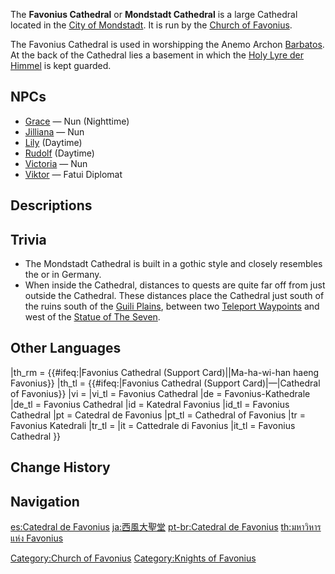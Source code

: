 {{Location Infobox
|image        = <gallery>
Favonius Cathedral Exterior.png|Exterior
Favonius Cathedral Interior.png|Interior
Favonius Cathedral Basement.png|Basement
</gallery>
|icon         = UI Favonius Cathedral.png
|type         = Point of Interest
|type2        = Instance
|region       = Mondstadt
|area         = Starfell Valley
|subarea      = City of Mondstadt
}}
The '''Favonius Cathedral''' or '''Mondstadt Cathedral''' is a large Cathedral located in the [[City of Mondstadt]]. It is run by the [[Church of Favonius]].

The Favonius Cathedral is used in worshipping the Anemo Archon [[Barbatos]]. At the back of the Cathedral lies a basement in which the [[Holy Lyre der Himmel]] is kept guarded.

==NPCs==
* [[Grace]] &mdash; Nun (Nighttime)
* [[Jilliana]] &mdash; Nun
* [[Lily]] (Daytime)
* [[Rudolf]] (Daytime)
* [[Victoria]] &mdash; Nun
* [[Viktor]] &mdash; Fatui Diplomat

==Descriptions==
{{Description|A holy place managed by the devoted adherents of the Anemo Archon. It was once a palatial estate from which the [[Mondstadt Aristocracy|aristocracy]] flaunted their authority.|Viewpoint, [[Viewpoint/Favonius Cathedral|Favonius Cathedral]]}}
{{Description|The spectacular statue of the Anemo Archon and the Favonius Cathedral are wonders to behold, but one is left to wonder whether it is necessary for the city, which has been taught the idea of freedom by the Anemo Archon himself, to exhaust its wealth on a cathedral so grandiose.|[[Map]] description}}

==Trivia==
* The Mondstadt Cathedral is built in a gothic style and closely resembles the {{w|Cologne Cathedral}} or {{w|Regensburg Cathedral}} in Germany.
* When inside the Cathedral, distances to quests are quite far off from just outside the Cathedral. These distances place the Cathedral just south of the ruins south of the [[Guili Plains]], between two [[Teleport Waypoints]] and west of the [[Statue of The Seven]].

==Other Languages==
{{Other Languages
|en       = Favonius Cathedral
|zhs      = 西风大教堂
|zhs_rm   = Xīfēng Dàjiàotáng
|zht      = 西風大教堂
|zht_rm   = Xīfēng Dàjiàotáng
|zh_tl    = Favonius Cathedral
|ja       = {{Rubi|西風|セピュロス|大|だい|聖|せい|堂|どう}}
|ja_rm    = Sepyurosu Daiseidou
|ja_tl    = Favonius Cathedral
|ko       = 페보니우스 대성당
|ko_rm    = Peboniuseu {{tt|Daeseongdang|大聖堂}}
|ko_tl    = Favonius Cathedral
|es       = Catedral de Favonius
|es_tl    = Cathedral of Favonius
|fr       = Cathédrale de Favonius
|fr_tl    = Cathedral of Favonius
|ru       = Собор Барбатоса
|ru_tl    = Barbatos' Cathedral
|th       = {{#ifeq:{{PAGENAME}}|Favonius Cathedral (Support Card)|Favonius Cathedral|มหาวิหารแห่ง Favonius}}
|th_rm    = {{#ifeq:{{PAGENAME}}|Favonius Cathedral (Support Card)||Ma-ha-wi-han haeng Favonius}}
|th_tl    = {{#ifeq:{{PAGENAME}}|Favonius Cathedral (Support Card)|&mdash;|Cathedral of Favonius}}
|vi       = {{tt|Đại Giáo Đường|大教堂}} {{tt|Tây Phong|西風}}
|vi_tl    = Favonius Cathedral
|de       = Favonius-Kathedrale
|de_tl    = Favonius Cathedral
|id       = Katedral Favonius
|id_tl    = Favonius Cathedral
|pt       = Catedral de Favonius
|pt_tl    = Cathedral of Favonius
|tr       = Favonius Katedrali
|tr_tl    = 
|it       = Cattedrale di Favonius
|it_tl    = Favonius Cathedral
}}

==Change History==
{{Change History|1.0}}

==Navigation==
{{PoI Navbox|Mondstadt}}

[[Category:Church of Favonius]]
[[Category:Knights of Favonius]]

[[es:Catedral de Favonius]]
[[ja:西風大聖堂]]
[[pt-br:Catedral de Favonius]]
[[th:มหาวิหารแห่ง Favonius]]